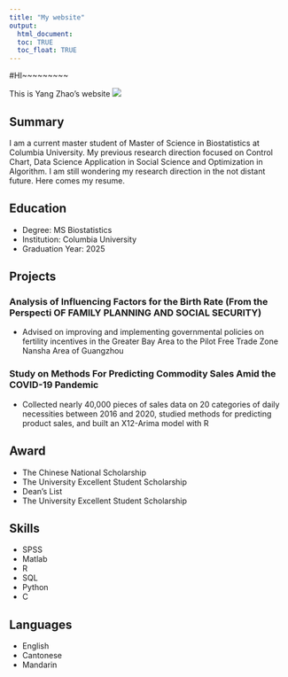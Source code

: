 ```yaml
---
title: "My website"
output: 
  html_document:
  toc: TRUE
  toc_float: TRUE
---
```


#HI~~~~~~~~~

This is Yang Zhao's website
![](images/spongebob.jpg)

## Summary

I am a current master student of Master of Science in Biostatistics at Columbia University. My previous research direction focused on Control Chart, Data Science Application in Social Science and Optimization in Algorithm. I am still wondering my research direction in the not distant future. Here comes my resume.


## Education

- Degree: MS Biostatistics
- Institution: Columbia University
- Graduation Year: 2025


## Projects

### Analysis of Influencing Factors for the Birth Rate (From the Perspecti OF FAMILY PLANNING AND SOCIAL SECURITY)

-	Advised on improving and implementing governmental policies on fertility incentives in the Greater Bay Area to the Pilot Free Trade Zone Nansha Area of Guangzhou

### Study on Methods For Predicting Commodity Sales Amid the COVID-19 Pandemic 

-	Collected nearly 40,000 pieces of sales data on 20 categories of daily necessities between 2016 and 2020, studied methods for predicting product sales, and built an X12-Arima model with R 

## Award

- The Chinese National Scholarship
-	The University Excellent Student Scholarship
- Dean's List
-	The University Excellent Student Scholarship

## Skills

- SPSS
- Matlab
- R
- SQL
- Python
- C

## Languages

- English
- Cantonese
- Mandarin